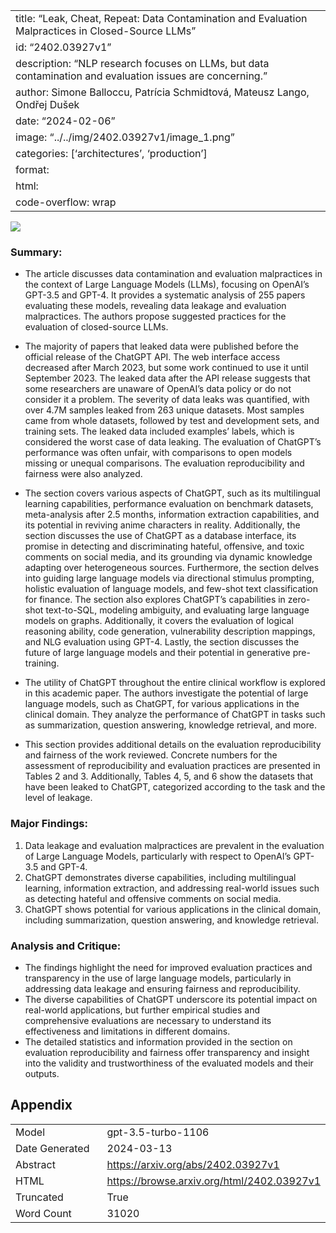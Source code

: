 
---
title: "Leak, Cheat, Repeat: Data Contamination and Evaluation Malpractices in Closed-Source LLMs"
id: "2402.03927v1"
description: "NLP research focuses on LLMs, but data contamination and evaluation issues are concerning."
author: Simone Balloccu, Patrícia Schmidtová, Mateusz Lango, Ondřej Dušek
date: "2024-02-06"
image: "../../img/2402.03927v1/image_1.png"
categories: ['architectures', 'production']
format:
  html:
    code-overflow: wrap
---

![](../../img/2402.03927v1/image_1.png)

### Summary:
- The article discusses data contamination and evaluation malpractices in the context of Large Language Models (LLMs), focusing on OpenAI's GPT-3.5 and GPT-4. It provides a systematic analysis of 255 papers evaluating these models, revealing data leakage and evaluation malpractices. The authors propose suggested practices for the evaluation of closed-source LLMs.

- The majority of papers that leaked data were published before the official release of the ChatGPT API. The web interface access decreased after March 2023, but some work continued to use it until September 2023. The leaked data after the API release suggests that some researchers are unaware of OpenAI's data policy or do not consider it a problem. The severity of data leaks was quantified, with over 4.7M samples leaked from 263 unique datasets. Most samples came from whole datasets, followed by test and development sets, and training sets. The leaked data included examples' labels, which is considered the worst case of data leaking. The evaluation of ChatGPT's performance was often unfair, with comparisons to open models missing or unequal comparisons. The evaluation reproducibility and fairness were also analyzed.

- The section covers various aspects of ChatGPT, such as its multilingual learning capabilities, performance evaluation on benchmark datasets, meta-analysis after 2.5 months, information extraction capabilities, and its potential in reviving anime characters in reality. Additionally, the section discusses the use of ChatGPT as a database interface, its promise in detecting and discriminating hateful, offensive, and toxic comments on social media, and its grounding via dynamic knowledge adapting over heterogeneous sources. Furthermore, the section delves into guiding large language models via directional stimulus prompting, holistic evaluation of language models, and few-shot text classification for finance. The section also explores ChatGPT's capabilities in zero-shot text-to-SQL, modeling ambiguity, and evaluating large language models on graphs. Additionally, it covers the evaluation of logical reasoning ability, code generation, vulnerability description mappings, and NLG evaluation using GPT-4. Lastly, the section discusses the future of large language models and their potential in generative pre-training.

- The utility of ChatGPT throughout the entire clinical workflow is explored in this academic paper. The authors investigate the potential of large language models, such as ChatGPT, for various applications in the clinical domain. They analyze the performance of ChatGPT in tasks such as summarization, question answering, knowledge retrieval, and more.

- This section provides additional details on the evaluation reproducibility and fairness of the work reviewed. Concrete numbers for the assessment of reproducibility and evaluation practices are presented in Tables 2 and 3. Additionally, Tables 4, 5, and 6 show the datasets that have been leaked to ChatGPT, categorized according to the task and the level of leakage.

### Major Findings:
1. Data leakage and evaluation malpractices are prevalent in the evaluation of Large Language Models, particularly with respect to OpenAI's GPT-3.5 and GPT-4.
2. ChatGPT demonstrates diverse capabilities, including multilingual learning, information extraction, and addressing real-world issues such as detecting hateful and offensive comments on social media.
3. ChatGPT shows potential for various applications in the clinical domain, including summarization, question answering, and knowledge retrieval.

### Analysis and Critique:
- The findings highlight the need for improved evaluation practices and transparency in the use of large language models, particularly in addressing data leakage and ensuring fairness and reproducibility.
- The diverse capabilities of ChatGPT underscore its potential impact on real-world applications, but further empirical studies and comprehensive evaluations are necessary to understand its effectiveness and limitations in different domains.
- The detailed statistics and information provided in the section on evaluation reproducibility and fairness offer transparency and insight into the validity and trustworthiness of the evaluated models and their outputs.

## Appendix

|          |          |
|----------|----------|
| Model     | gpt-3.5-turbo-1106       |
| Date Generated     | 2024-03-13       |
| Abstract | [https://arxiv.org/abs/2402.03927v1](https://arxiv.org/abs/2402.03927v1)        |
| HTML     | [https://browse.arxiv.org/html/2402.03927v1](https://browse.arxiv.org/html/2402.03927v1)       |
| Truncated       | True       |
| Word Count       | 31020       |